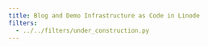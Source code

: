 ```yaml
---
title: Blog and Demo Infrastructure as Code in Linode
filters:
  - ../../filters/under_construction.py
---
```


::: { #under-construction }
:::
